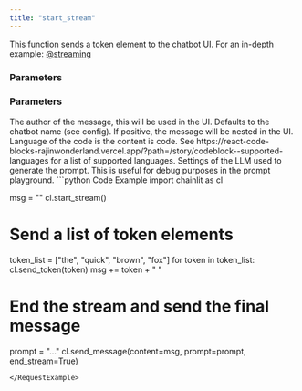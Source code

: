 ```yaml
---
title: "start_stream"
---
```


This function sends a token element to the chatbot UI. For an in-depth example: [@streaming](/concepts/streaming)

### Parameters

### Parameters

<ParamField path="author" type="str" optional>
  The author of the message, this will be used in the UI. Defaults to the chatbot name (see config).
</ParamField>

<ParamField path="indent" type="int" optional>
  If positive, the message will be nested in the UI.
</ParamField>

<ParamField path="language" type="str" optional>
  Language of the code is the content is code. See https://react-code-blocks-rajinwonderland.vercel.app/?path=/story/codeblock--supported-languages for a list of supported languages.
</ParamField>

<ParamField path="llm_settings" type="LLMSettings" optional>
  Settings of the LLM used to generate the prompt. This is useful for debug purposes in the prompt playground.
</ParamField>


<RequestExample>
```python Code Example
import chainlit as cl

msg = ""
cl.start_stream()

# Send a list of token elements
token_list = ["the", "quick", "brown", "fox"]
for token in token_list:
    cl.send_token(token)
    msg += token + " "

# End the stream and send the final message
prompt = "..."
cl.send_message(content=msg, prompt=prompt, end_stream=True)

```
</RequestExample>
